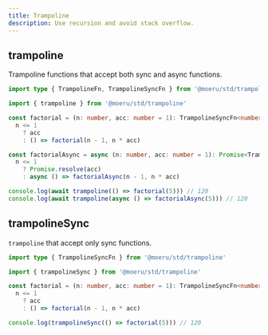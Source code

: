 ```yaml
---
title: Trampoline
description: Use recursion and avoid stack overflow.
---
```


## trampoline

Trampoline functions that accept both sync and async functions.

```ts twoslash
import type { TrampolineFn, TrampolineSyncFn } from '@moeru/std/trampoline'

import { trampoline } from '@moeru/std/trampoline'

const factorial = (n: number, acc: number = 1): TrampolineSyncFn<number> =>
  n <= 1
    ? acc
    : () => factorial(n - 1, n * acc)

const factorialAsync = async (n: number, acc: number = 1): Promise<TrampolineFn<number>> =>
  n <= 1
    ? Promise.resolve(acc)
    : async () => factorialAsync(n - 1, n * acc)

console.log(await trampoline(() => factorial(5))) // 120
console.log(await trampoline(async () => factorialAsync(5))) // 120
```

## trampolineSync

`trampoline` that accept only sync functions.

```ts twoslash
import type { TrampolineSyncFn } from '@moeru/std/trampoline'

import { trampolineSync } from '@moeru/std/trampoline'

const factorial = (n: number, acc: number = 1): TrampolineSyncFn<number> =>
  n <= 1
    ? acc
    : () => factorial(n - 1, n * acc)

console.log(trampolineSync(() => factorial(5))) // 120
```

